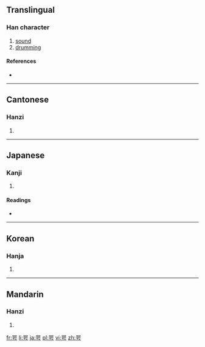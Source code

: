 ==Translingual==

===Han character===
{{Han char|rn=30|rad=口|as=06|sn=9|four=6620<sub>7</sub>|canj=口口一一尸 (RRMMS)}}

# [[sound]]
# [[drumming]]

====References====
* {{Han ref|kx=0186.020|dkj=03529|dj=0405.240|hdz=10615.060|uh=54A2|ud=21666|bh=CE4B|bd=52811}}

----

==Cantonese==

===Hanzi===
{{yue-hanzi|jyut=|y=ngok6}}

# {{defn|lang=yue|sort=口06}}

----

==Japanese==

===Kanji===
{{ja-kanji|grade=|rs=口06}}

# {{defn|lang=ja|sort=口06}}

====Readings====
* {{ja-readings|on=[[がく]] (gaku)|kun=[[おどろく]] (odoroku)}}

----

==Korean==

===Hanja===
{{ko-hanja|hangeul=악|rv=ak|mr=ak}}

# {{defn|lang=ko|sort=口06}}

----

==Mandarin==

===Hanzi===
{{cmn-hanzi|pin=[[è]] ([[e4]])|wg=o<sup>4</sup>}}

# {{defn|lang=cmn|sort=口06}}

[[fr:咢]]
[[li:咢]]
[[ja:咢]]
[[pl:咢]]
[[vi:咢]]
[[zh:咢]]